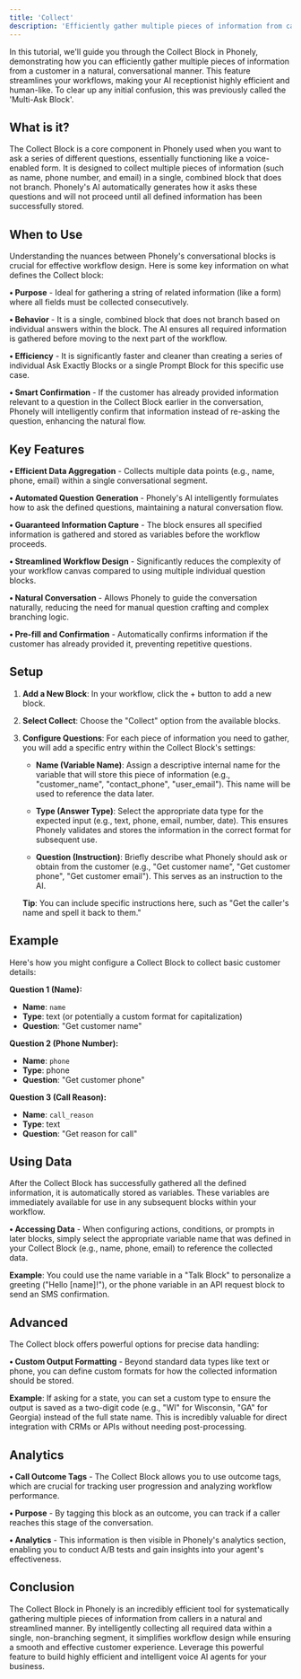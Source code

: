 ```yaml
---
title: 'Collect'
description: 'Efficiently gather multiple pieces of information from callers in a natural, conversational manner'
---
```


In this tutorial, we'll guide you through the Collect Block in Phonely, demonstrating how you can efficiently gather multiple pieces of information from a customer in a natural, conversational manner. This feature streamlines your workflows, making your AI receptionist highly efficient and human-like. To clear up any initial confusion, this was previously called the 'Multi-Ask Block'.

## What is it?

The Collect Block is a core component in Phonely used when you want to ask a series of different questions, essentially functioning like a voice-enabled form. It is designed to collect multiple pieces of information (such as name, phone number, and email) in a single, combined block that does not branch. Phonely's AI automatically generates how it asks these questions and will not proceed until all defined information has been successfully stored.

## When to Use

Understanding the nuances between Phonely's conversational blocks is crucial for effective workflow design. Here is some key information on what defines the Collect block:

**• Purpose** - Ideal for gathering a string of related information (like a form) where all fields must be collected consecutively.

**• Behavior** - It is a single, combined block that does not branch based on individual answers within the block. The AI ensures all required information is gathered before moving to the next part of the workflow.

**• Efficiency** - It is significantly faster and cleaner than creating a series of individual Ask Exactly Blocks or a single Prompt Block for this specific use case.

**• Smart Confirmation** - If the customer has already provided information relevant to a question in the Collect Block earlier in the conversation, Phonely will intelligently confirm that information instead of re-asking the question, enhancing the natural flow.

## Key Features

**• Efficient Data Aggregation** - Collects multiple data points (e.g., name, phone, email) within a single conversational segment.

**• Automated Question Generation** - Phonely's AI intelligently formulates how to ask the defined questions, maintaining a natural conversation flow.

**• Guaranteed Information Capture** - The block ensures all specified information is gathered and stored as variables before the workflow proceeds.

**• Streamlined Workflow Design** - Significantly reduces the complexity of your workflow canvas compared to using multiple individual question blocks.

**• Natural Conversation** - Allows Phonely to guide the conversation naturally, reducing the need for manual question crafting and complex branching logic.

**• Pre-fill and Confirmation** - Automatically confirms information if the customer has already provided it, preventing repetitive questions.

## Setup

1. **Add a New Block**: In your workflow, click the + button to add a new block.
2. **Select Collect**: Choose the "Collect" option from the available blocks.
3. **Configure Questions**: For each piece of information you need to gather, you will add a specific entry within the Collect Block's settings:

   - **Name (Variable Name)**: Assign a descriptive internal name for the variable that will store this piece of information (e.g., "customer_name", "contact_phone", "user_email"). This name will be used to reference the data later.
   
   - **Type (Answer Type)**: Select the appropriate data type for the expected input (e.g., text, phone, email, number, date). This ensures Phonely validates and stores the information in the correct format for subsequent use.
   
   - **Question (Instruction)**: Briefly describe what Phonely should ask or obtain from the customer (e.g., "Get customer name", "Get customer phone", "Get customer email"). This serves as an instruction to the AI.

   **Tip**: You can include specific instructions here, such as "Get the caller's name and spell it back to them."

## Example

Here's how you might configure a Collect Block to collect basic customer details:

**Question 1 (Name):**
- **Name**: `name`
- **Type**: text (or potentially a custom format for capitalization)
- **Question**: "Get customer name"

**Question 2 (Phone Number):**
- **Name**: `phone`
- **Type**: phone
- **Question**: "Get customer phone"

**Question 3 (Call Reason):**
- **Name**: `call_reason`
- **Type**: text
- **Question**: "Get reason for call"

## Using Data

After the Collect Block has successfully gathered all the defined information, it is automatically stored as variables. These variables are immediately available for use in any subsequent blocks within your workflow.

**• Accessing Data** - When configuring actions, conditions, or prompts in later blocks, simply select the appropriate variable name that was defined in your Collect Block (e.g., name, phone, email) to reference the collected data.

**Example**: You could use the name variable in a "Talk Block" to personalize a greeting ("Hello [name]!"), or the phone variable in an API request block to send an SMS confirmation.

## Advanced

The Collect block offers powerful options for precise data handling:

**• Custom Output Formatting** - Beyond standard data types like text or phone, you can define custom formats for how the collected information should be stored.

**Example**: If asking for a state, you can set a custom type to ensure the output is saved as a two-digit code (e.g., "WI" for Wisconsin, "GA" for Georgia) instead of the full state name. This is incredibly valuable for direct integration with CRMs or APIs without needing post-processing.

## Analytics

**• Call Outcome Tags** - The Collect Block allows you to use outcome tags, which are crucial for tracking user progression and analyzing workflow performance.

**• Purpose** - By tagging this block as an outcome, you can track if a caller reaches this stage of the conversation.

**• Analytics** - This information is then visible in Phonely's analytics section, enabling you to conduct A/B tests and gain insights into your agent's effectiveness.

## Conclusion

The Collect Block in Phonely is an incredibly efficient tool for systematically gathering multiple pieces of information from callers in a natural and streamlined manner. By intelligently collecting all required data within a single, non-branching segment, it simplifies workflow design while ensuring a smooth and effective customer experience. Leverage this powerful feature to build highly efficient and intelligent voice AI agents for your business.